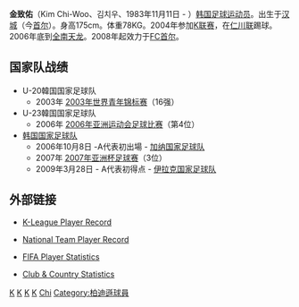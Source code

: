 {{Football player infobox
| playername          = Kim Chi-Woo
| fullname            = Kim Chi-Woo
| nickname            = 
| dateofbirth         = {{birth date and age|1983|11|11}}
| cityofbirth         = [[首尔|首尔]]
| countryofbirth      = [[韩国|韩国]]
| height              = {{height|m=1.76}}
| currentclub         = [[FC首尔|FC首尔]]
| clubnumber          = 7
| position            = 左后卫
| youthyears          = 2001-2003
| youthclubs          = [[韩国中央大学|韩国中央大学]]队
| years               = 2004-2006<br />2005<br />2007-2008<br />2008-Present
| clubs               = [[仁川联|仁川联]]<br />→ [[游击队足球俱乐部|游击队足球俱乐部]] (Loan)<br />[[全南天龙|全南天龙]]<br />[[FC首尔|FC首尔]]
| caps(goals)         = {{0}}52 {{0}}(0)<br />{{0}}{{0}}8 {{0}}(0)<br />{{0}}37 {{0}}(2)<br />{{0}}22 {{0}}(4)
| nationalyears       = 2002-2003<br />2004-2006<br />2006-2013
| nationalteam        = [[韩国U20国家足球队|韩国U20国家足球队]]<br />[[韩国U23国家足球队|韩国U23国家足球队]]<br />[[韩国国家足球队|韩国国家足球队]]
| nationalcaps(goals) = {{0}}16 {{0}}(0)<br />{{0}}{{0}}9 {{0}}(1)<br />{{0}}28 {{0}}(5)
| pcupdate            = 24 May 2015
| ntupdate            = 12 August 2015
}}

{{Infobox Korean name|hangul=김치우|hanja=金致祐|rr=Kim Chi-u|mr=Kim Ch'i-u}}



'''金致佑'''（Kim Chi-Woo、김치우、1983年11月11日 - ）[[韩国|韩国]][[足球|足球]][[运动员|运动员]]。出生于[[汉城|汉城]]（今[[首尔|首尔]]）。身高175cm。体重78KG。2004年参加[[K联赛|K联赛]]，在[[仁川联|仁川联]]踢球。2006年底到[[全南天龙|全南天龙]]。2008年起效力于[[FC首尔|FC首尔]]。

== 国家队战绩 ==

* U-20韓国国家足球队
** 2003年 [[2003年世界青年锦标赛|2003年世界青年锦标赛]]（16强）
* U-23韓国国家足球队
** 2006年 [[2006年亚洲运动会足球比赛|2006年亚洲运动会足球比赛]]（第4位）
* [[韩国国家足球队|韩国国家足球队]]
** 2006年10月8日 -A代表初出場 - [[加纳国家足球队|加纳国家足球队]]
** 2007年 [[2007年亚洲杯足球赛|2007年亚洲杯足球赛]]（3位）
** 2009年3月28日 - A代表初得点 - [[伊拉克国家足球队|伊拉克国家足球队]]


==外部链接==
*{{ko icon}} [https://web.archive.org/web/20090313105847/http://new.kleaguei.com/team/K09/player.aspx?pid=2004037 K-League Player Record]
*{{ko icon}} [https://web.archive.org/web/20080923183817/http://www.kfa.or.kr/koreateam/fb_amatch_contents.asp?p_unique=200611190019 National Team Player Record]
*{{en icon}} [http://www.fifa.com/worldfootball/statisticsandrecords/players/player=198549/index.html FIFA Player Statistics] {{Wayback|url=http://www.fifa.com/worldfootball/statisticsandrecords/players/player=198549/index.html |date=20090417173125 }}
*{{en icon}} [http://www.national-football-teams.com/v2/player.php?id=17245 Club & Country Statistics] {{Wayback|url=http://www.national-football-teams.com/v2/player.php?id=17245 |date=20120318181559 }}

[[Category:韩国足球运动员|K]]
[[Category:仁川联球员|K]]
[[Category:全南天龙球员|K]]
[[Category:首尔FC球员|K]]
[[Category:金姓|Chi]]
[[Category:柏迪遜球員|Category:柏迪遜球員]]